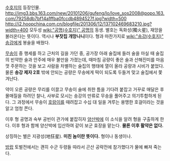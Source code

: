 [[수호지]]의 등장인물.
http://img3.bbs.163.com/new/20101206/gufeng/lo/love_sos2008@popo.163.com/79258db7bf14a1ffba0fccdb4894527f.jpg?width=500
http://i2.hoopchina.com.cn/blogfile/201306/12/137102469683210.jpg?width=400
모두성 [[wiki:"공명(수호지)" 공명]]의 동생. 별호는 독화성(獨火星), 재앙을 불러온다는 뜻이다. 역시나 '''부잣집 개망나니'''이다. 형과 마찬가지로 [[wiki:"송강(수호지)" 송강]]에게 봉술을 배웠다. 

[[무송]]이 중 행세를 하고 근처의 길을 가던 중, 공가장 아래 술집에 들러 술을 마실 때 술집의 빈약한 술과 안주에 매우 불만을 가졌는데, 때마침 공량이 좋은 술과 산해진미를 마음껏 주문하는 것을 보고 사람을 차별하는 술집의 행태에 열이 올라 공량과 시비가 붙었다. 물론 '''송강 제자 2호''' 밖에 안되는 공량은 무송에게 떡이 되도록 두들겨 맞고 술집에서 쫓겨난다.

약이 오른 공량은 무리를 이끌고 무송이 술에 취한 틈을 기다려 붙잡고 거꾸로 매달은 후 몰매질을 하려던 찰나, 사부로 모시는 송강의 만류로 무송을 풀어주고 의기투합하게 된다. 그 과정에서 무송이 [[호랑이]]를 때려잡고 수십 대 일을 겨루는 용맹한 호걸이라는 것을 알고 엄청 쫀다.

이후 형 공명과 숙부 공빈이 관가에 붙잡히자 [[양산박]]에 이 소식을 알려 형을 구출하게 한다. 이후 형과 함께 양산박에 입산하여 같이 보군 효장을 맡는다. '''물론 이후 활약은 없다.'''

상징하는 별은 지광성(地狂星). '''미친 놈이란 뜻이다.''' 형이나 동생이나.

[[방랍]] 토벌전에서는 괜히 수군 두령들 따라서 곤산 공략전에 참가했다가 물에 빠져 죽는다.
